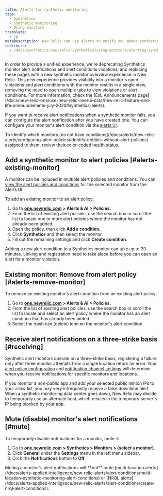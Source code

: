 ```yaml
---
title: Alerts for synthetic monitoring
tags:
  - Synthetics
  - Synthetic monitoring
  - Using monitors
translate:
  - jp
metaDescription: New Relic can use alerts to notify you about synthetic monitors's failures.
redirects:
  - /docs/synthetics/new-relic-synthetics/using-monitors/alerting-synthetics
---
```


<Callout variant="important">
  In order to provide a unified experience, we're deprecating Synthetics monitor alert notifications and alert conditions violations, and replacing these pages with a new synthetic monitor overview experience in New Relic. This new experience provides visibility into a monitor's open violations and alert conditions with the monitor results in a single view, removing the need to open multiple tabs to view violations or alert conditions. For more information, check the [EoL Announcements page](/docs/new-relic-one/use-new-relic-one/ui-data/new-relic-feature-end-life-announcements-july-2020#synthetics-alerts).
</Callout>

If you want to receive alert notifications when a synthetic monitor fails, you can configure the alert notification after you have created one. You can configure your monitor's alert condition via the [alerts UI](/docs/alerts/new-relic-alerts-beta/configuring-alert-policies/alert-policy-workflow).

<Callout variant="tip">
  To identify which monitors [do not have conditions](/docs/alerts/new-relic-alerts/configuring-alert-policies/identify-entities-without-alert-policies) assigned to them, review their color-coded health status.
</Callout>

## Add a synthetic monitor to alert policies [#alerts-existing-monitor]

A monitor can be included in multiple alert policies and conditions. You can [view the alert policies and conditions](/docs/synthetics/new-relic-synthetics/using-monitors/view-monitors-alert-policies-conditions) for the selected monitor from the Alerts UI.

To add an existing monitor to an alert policy:

1. Go to [**one.newrelic.com**](http://one.newrelic.com) **> Alerts & AI > Policies.**
2. From the list of existing alert policies, use the search box or scroll the list to locate one or more alert policies where the monitor has not already been added.
3. Open the policy, then click **Add a condition**.
4. Click **Synthetics** and then select the monitor.
5. Fill out the remaining settings and click **Create condition**.

<Callout variant="important">
  Adding a new alert condition to a Synthetics monitor can take up to 30 minutes. Linking and registration need to take place before you can open an alert for a monitor violation.
</Callout>

## Existing monitor: Remove from alert policy [#alerts-remove-monitor]

To remove an existing monitor's alert condition from an existing alert policy:

1. Go to [**one.newrelic.com**](http://one.newrelic.com) **> Alerts & AI > Policies.**
2. From the list of existing alert policies, use the search box or scroll the list to locate and select an alert policy where the monitor has an alert condition that has already been added.
3. Select the trash can (delete) icon on the monitor's alert condition.

## Receive alert notifications on a three-strike basis [#receiving]

Synthetic alert monitors operate on a three-strike basis, registering a failure only after three monitor attempts from a single location return an error. Your [alert policy configuration](/docs/alerts/new-relic-alerts-beta/configuring-alert-policies/alert-policy-workflow) and [notification channel settings](/docs/alerts/new-relic-alerts-beta/managing-notification-channels/notification-channels-controlling-where-send-alerts) will determine when you receive notifications for specific monitors and locations.

If you monitor a non-public app and add your selected public minion IPs to your allow list, you may very infrequently receive a false downtime alert. When a synthetic monitoring data center goes down, New Relic may decide to temporarily use an alternate host, which results in the temporary server's IP being blocked by your app.

## Mute (disable) monitor's alert notifications [#mute]

To temporarily disable notifications for a monitor, mute it:

1. Go to [**one.newrelic.com**](http://one.newrelic.com/) **> Synthetics > Monitors > (select a monitor).**
2. Click **General** under the **Settings** menu in the left menu sidebar.
3. Click the **Notifications** button to **Off**.

<Callout variant="important">
  Muting a monitor's alert notifications will **not** mute [multi-location alerts](/docs/alerts-applied-intelligence/new-relic-alerts/alert-conditions/multi-location-synthetic-monitoring-alert-conditions) or [NRQL alerts](/docs/alerts-applied-intelligence/new-relic-alerts/alert-conditions/create-nrql-alert-conditions).
</Callout>
